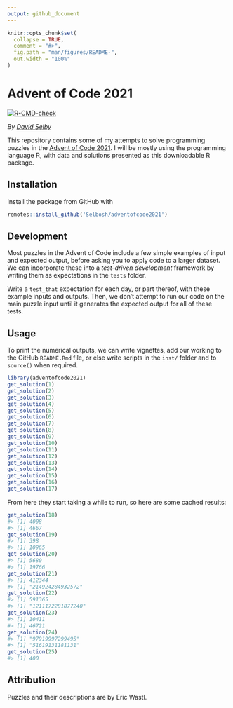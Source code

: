 ```yaml
---
output: github_document
---
```


<!-- README.md is generated from README.Rmd. Please edit that file -->

```r
knitr::opts_chunk$set(
  collapse = TRUE,
  comment = "#>",
  fig.path = "man/figures/README-",
  out.width = "100%"
)
```

# Advent of Code 2021

[![R-CMD-check](https://github.com/Selbosh/adventofcode2021/actions/workflows/r.yml/badge.svg)](https://github.com/Selbosh/adventofcode2021/actions)

_By [David Selby](https://selbydavid.com)_

This repository contains some of my attempts to solve programming puzzles in the [Advent of Code 2021](https://adventofcode.com/2021).
I will be mostly using the programming language R, with data and solutions presented as this downloadable R package.

## Installation

Install the package from GitHub with

```r
remotes::install_github('Selbosh/adventofcode2021')
```

## Development

Most puzzles in the Advent of Code include a few simple examples of input and expected output, before asking you to apply code to a larger dataset.
We can incorporate these into a _test-driven development_ framework by writing them as expectations in the `tests` folder.

Write a `test_that` expectation for each day, or part thereof, with these example inputs and outputs.
Then, we don't attempt to run our code on the main puzzle input until it generates the expected output for all of these tests. 

## Usage

To print the numerical outputs, we can write vignettes, add our working to the GitHub `README.Rmd` file, or else write scripts in the `inst/` folder and to `source()` when required.

```r
library(adventofcode2021)
get_solution(1)
get_solution(2)
get_solution(3)
get_solution(4)
get_solution(5)
get_solution(6)
get_solution(7)
get_solution(8)
get_solution(9)
get_solution(10)
get_solution(11)
get_solution(12)
get_solution(13)
get_solution(14)
get_solution(15)
get_solution(16)
get_solution(17)
```

From here they start taking a while to run, so here are some cached results:

```r
get_solution(18)
#> [1] 4008
#> [1] 4667
get_solution(19)
#> [1] 398
#> [1] 10965
get_solution(20)
#> [1] 5680
#> [1] 19766
get_solution(21)
#> [1] 412344
#> [1] "214924284932572"
get_solution(22)
#> [1] 591365
#> [1] "1211172281877240"
get_solution(23)
#> [1] 10411
#> [1] 46721
get_solution(24)
#> [1] "97919997299495"
#> [1] "51619131181131"
get_solution(25)
#> [1] 400
```

## Attribution

Puzzles and their descriptions are by Eric Wastl.
